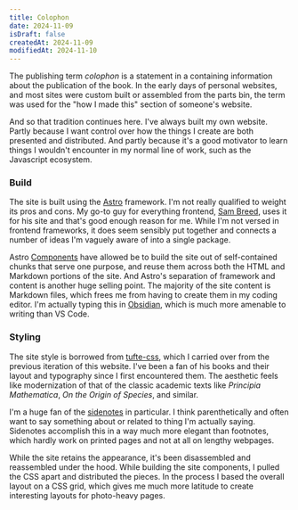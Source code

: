 ```yaml
---
title: Colophon
date: 2024-11-09
isDraft: false
createdAt: 2024-11-09
modifiedAt: 2024-11-10
---
```


The publishing term *colophon* is a statement in a containing information about the publication of the book.  In the early days of personal websites, and most sites were custom built or assembled from the parts bin, the term was used for the "how I made this" section of someone's website.  

And so that tradition continues here.  I've always built my own website.  Partly because I want control over how the things I create are both presented and distributed.  And partly because it's a good motivator to learn things I wouldn't encounter in my normal line of work, such as the Javascript ecosystem.

### Build

The site is built using the [Astro](https://astro.build/) framework.  I'm not really qualified to weight its pros and cons.  My go-to guy for everything frontend, [Sam Breed](https://sambreed.dev/), uses it for his site and that's good enough reason for me.  While I'm not versed in frontend frameworks, it does seem sensibly put together and connects a number of ideas I'm vaguely aware of into a single package.

Astro [Components](https://docs.astro.build/en/basics/astro-components/) have allowed be to build the site out of self-contained chunks that serve one purpose, and reuse them across both the HTML and Markdown portions of the site.  And Astro's separation of framework and content is another huge selling point.  The majority of the site content is Markdown files, which frees me from having to create them in my coding editor.  I'm actually typing this in [Obsidian](https://obsidian.md/), which is much more amenable to writing than VS Code.

### Styling

The site style is borrowed from [tufte-css](https://edwardtufte.github.io/tufte-css/), which I carried over from the previous iteration of this website.  I've been a fan of his books and their layout and typography since I first encountered them.  The aesthetic feels like modernization of that of the classic academic texts like *Principia Mathematica*, *On the Origin of Species*, and similar.

I'm a huge fan of the [sidenotes](https://edwardtufte.github.io/tufte-css/#sidenotes) in particular.  I think parenthetically and often want to say something about or related to thing I'm actually saying.  Sidenotes accomplish this in a way much more elegant than footnotes, which hardly work on printed pages and not at all on lengthy webpages.

While the site retains the appearance, it's been disassembled and reassembled under the hood.  While building the site components, I pulled the CSS apart and distributed the pieces.  In the process I based the overall layout on a CSS grid, which gives me much more latitude to create interesting layouts for photo-heavy pages.

